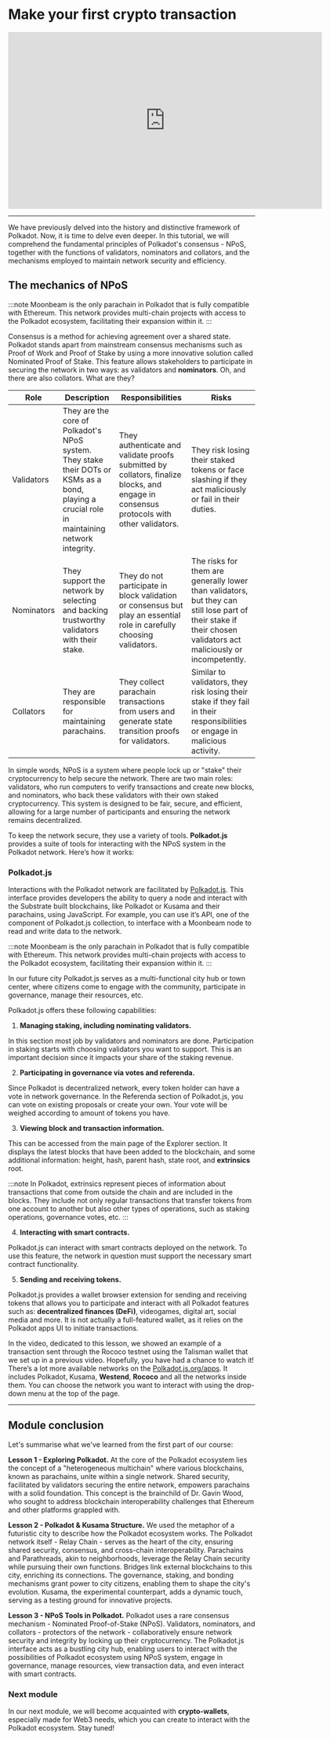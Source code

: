 # Make your first crypto transaction


<iframe width="640" height="360"
    src="https://www.youtube.com/embed/B624H4K1Fzc?fs=2&autoplay=0" frameborder="0"
    allow="fullscreen; accelerometer; autoplay; clipboard-write; encrypted-media; gyroscope; picture-in-picture" allowfullscreen></iframe>

<hr/>

We have previously delved into the history and distinctive framework of Polkadot. Now, it is time to delve even deeper. In this tutorial, we will comprehend the fundamental principles of Polkadot's consensus - NPoS, together with the functions of validators, nominators and collators, and the mechanisms employed to maintain network security and efficiency.

## The mechanics of NPoS

:::note
Moonbeam is the only parachain in Polkadot that is fully compatible with Ethereum. This network provides multi-chain projects with access to the Polkadot ecosystem, facilitating their expansion within it.
:::

Consensus is a method for achieving agreement over a shared state. Polkadot stands apart from mainstream consensus mechanisms such as Proof of Work and Proof of Stake by using a more innovative solution called Nominated Proof of Stake. This feature allows stakeholders to participate in securing the network in two ways: as validators and **nominators**. Oh, and there are also collators. What are they?

| Role | Description | Responsibilities | Risks |
| --- | --- | --- | --- |
| Validators | They are the core of Polkadot's NPoS system. They stake their DOTs or KSMs as a bond, playing a crucial role in maintaining network integrity. | They authenticate and validate proofs submitted by collators, finalize blocks, and engage in consensus protocols with other validators. | They risk losing their staked tokens or face slashing if they act maliciously or fail in their duties. |
| Nominators | They support the network by selecting and backing trustworthy validators with their stake. | They do not participate in block validation or consensus but play an essential role in carefully choosing validators. | The risks for them are generally lower than validators, but they can still lose part of their stake if their chosen validators act maliciously or incompetently. |
| Collators | They are responsible for maintaining parachains. | They collect parachain transactions from users and generate state transition proofs for validators. | Similar to validators, they risk losing their stake if they fail in their responsibilities or engage in malicious activity. |

In simple words, NPoS is a system where people lock up or "stake" their cryptocurrency to help secure the network. There are two main roles: validators, who run computers to verify transactions and create new blocks, and nominators, who back these validators with their own staked cryptocurrency. This system is designed to be fair, secure, and efficient, allowing for a large number of participants and ensuring the network remains decentralized.

To keep the network secure, they use a variety of tools. **Polkadot.js** provides a suite of tools for interacting with the NPoS system in the Polkadot network. Here’s how it works:

### Polkadot.js

Interactions with the Polkadot network are facilitated by [Polkadot.js](https://polkadot.js.org/). This interface provides developers the ability to query a node and interact with the Substrate built blockchains, like Polkadot or Kusama and their parachains, using JavaScript. For example, you can use it’s API, one of the component of Polkadot.js collection, to interface with a Moonbeam node to read and write data to the network.


:::note
Moonbeam is the only parachain in Polkadot that is fully compatible with Ethereum. This network provides multi-chain projects with access to the Polkadot ecosystem, facilitating their expansion within it.
:::

In our future city Polkadot.js serves as a multi-functional city hub or town center, where citizens come to engage with the community, participate in governance, manage their resources, etc.

Polkadot.js offers these following capabilities:

1. **Managing staking, including nominating validators.**

In this section most job by validators and nominators are done. Participation in staking starts with choosing validators you want to support. This is an important decision since it impacts your share of the staking revenue.

2. **Participating in governance via votes and referenda.**

Since Polkadot is decentralized network, every token holder can have a vote in network governance. In the Referenda section of Polkadot.js, you can vote on existing proposals or create your own. Your vote will be weighed according to amount of tokens you have.

3. **Viewing block and transaction information.**

This can be accessed from the main page of the Explorer section. It displays the latest blocks that have been added to the blockchain, and some additional information: height, hash, parent hash, state root, and **extrinsics** root.

:::note
In Polkadot, extrinsics represent pieces of information about transactions that come from outside the chain and are included in the blocks. They include not only regular transactions that transfer tokens from one account to another but also other types of operations, such as staking operations, governance votes, etc.
:::

4. **Interacting with smart contracts.**

Polkadot.js can interact with smart contracts deployed on the network. To use this feature, the network in question must support the necessary smart contract functionality.

5. **Sending and receiving tokens.**

Polkadot.js provides a wallet browser extension for sending and receiving tokens that allows you to participate and interact with all Polkadot features such as: **decentralized finances (DeFi)**, videogames, digital art, social media and more. It is not actually a full-featured wallet, as it relies on the Polkadot apps UI to initiate transactions.

In the video, dedicated to this lesson, we showed an example of a transaction sent through the Rococo testnet using the Talisman wallet that we set up in a previous video. Hopefully, you have had a chance to watch it! There’s a lot more available networks on the [Polkadot.js.org/apps](http://Polkadot.js.org/apps). It includes Polkadot, Kusama, **Westend**, **Rococo** and all the networks inside them. You can choose the network you want to interact with using the drop-down menu at the top of the page.

---

## Module conclusion

Let's summarise what we've learned from the first part of our course:

**Lesson 1 - Exploring Polkadot.** At the core of the Polkadot ecosystem lies the concept of a "heterogeneous multichain" where various blockchains, known as parachains, unite within a single network. Shared security, facilitated by validators securing the entire network, empowers parachains with a solid foundation. This concept is the brainchild of Dr. Gavin Wood, who sought to address blockchain interoperability challenges that Ethereum and other platforms grappled with.

**Lesson 2 - Polkadot & Kusama Structure.** We used the metaphor of a futuristic city to describe how the Polkadot ecosystem works. The Polkadot network itself - Relay Chain - serves as the heart of the city, ensuring shared security, consensus, and cross-chain interoperability. Parachains and Parathreads, akin to neighborhoods, leverage the Relay Chain security while pursuing their own functions. Bridges link external blockchains to this city, enriching its connections. The governance, staking, and bonding mechanisms grant power to city citizens, enabling them to shape the city's evolution. Kusama, the experimental counterpart, adds a dynamic touch, serving as a testing ground for innovative projects.

**Lesson 3 - NPoS Tools in Polkadot.** Polkadot uses a rare consensus mechanism - Nominated Proof-of-Stake (NPoS). Validators, nominators, and collators - protectors of the network -  collaboratively ensure network security and integrity by locking up their cryptocurrency. The Polkadot.js interface acts as a bustling city hub, enabling users to interact with the possibilities of Polkadot ecosystem using NPoS system, engage in governance, manage resources, view transaction data, and even interact with smart contracts.

### Next module

In our next module, we will become acquainted with **crypto-wallets**, especially made for Web3 needs, which you can create to interact with the Polkadot ecosystem. Stay tuned!
